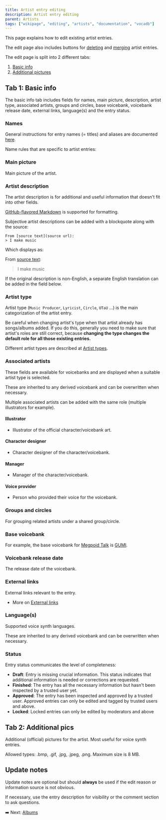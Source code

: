 ---
title: Artist entry editing
description: Artist entry editing
parent: Artists
tags: ["wikipage", "editing", "artists", "documentation", "vocadb"]
---


<Navigation />

This page explains how to edit existing artist entries.

The edit page also includes buttons for [deleting](/docs/content-removal-guidelines) and [merging](/docs/merging-entries) artist entries.

The edit page is split into 2 different tabs:

1) [Basic info](/docs/artist-entry-editing#tab-1-basic-info)
2) [Additional pictures](/docs/artist-entry-editing#tab-2-additional-pictures)

## Tab 1: Basic info

The basic info tab includes fields for names, main picture, description, artist type, associated artists, groups and circles, base voicebank, voicebank release date, external links, language(s) and the entry status.

### Names

General instructions for entry names (= titles) and aliases are documented [here](/docs/entry-names-and-aliases).

Name rules that are specific to artist entries:

<RuleEmbed ruleId={76} />
<RuleEmbed ruleId={77} />
<RuleEmbed ruleId={78} />
<RuleEmbed ruleId={65} />
<RuleEmbed ruleId={88} />
<RuleEmbed ruleId={83} />
<RuleEmbed ruleId={80} />

### Main picture

Main picture of the artist. 

<RuleEmbed ruleId={84} />
<RuleEmbed ruleId={90} />
<RuleEmbed ruleId={165} />

### Artist description

The artist description is for additional and useful information that doesn't fit into other fields.

[GitHub-flavored Markdown](https://docs.github.com/en/get-started/writing-on-github/getting-started-with-writing-and-formatting-on-github/basic-writing-and-formatting-syntax) is supported for formatting.

<RuleEmbed ruleId={71} />
<RuleEmbed ruleId={23} />

Subjective artist descriptions can be added with a blockquote along with the source:

```
From [source text](source url):
> I make music
```

Which displays as:

From [source text](https://example.com/):
> I make music

If the original description is non-English, a separate English translation can be added in the field below.

<RuleEmbed ruleId={82} />

### Artist type

Artist type (`Music Producer`, `Lyricist`, `Circle`, `UTaU` ...) is the main categorization of the artist entry.

<RuleEmbed ruleId={81} />

Be careful when changing artist's type when that artist already has songs/albums added. If you do this, generally you need to make sure that artist's roles are still correct, because **changing the type changes the default role for all those existing entries.**

Different artist types are described at [Artist types](/docs/artist-types).

### Associated artists

These fields are available for voicebanks and are displayed when a suitable artist type is selected.

These are inherited to any derived voicebank and can be overwritten when necessary.

Multiple associated artists can be added with the same role (multiple illustrators for example).

#### Illustrator

- Illustrator of the official character/voicebank art.

#### Character designer

- Character designer of the character/voicebank. 

<RuleEmbed ruleId={85} />

#### Manager

- Manager of the character/voicebank.

#### Voice provider

- Person who provided their voice for the voicebank.

<RuleEmbed ruleId={86} />

### Groups and circles

For grouping related artists under a shared group/circle.

<RuleEmbed ruleId={87} />
<RuleEmbed ruleId={82} />
<RuleEmbed ruleId={83} />

### Base voicebank

<RuleEmbed ruleId={91} />

For example, the base voicebank for [Megpoid Talk](https://vocadb.net/Ar/21629) is [GUMI](https://vocadb.net/Ar/3).

### Voicebank release date

The release date of the voicebank.

<RuleEmbed ruleId={92} />

### External links

External links relevant to the entry. 

<RuleEmbed ruleId={20} />
<RuleEmbed ruleId={17} />
<RuleEmbed ruleId={16} />
<RuleEmbed ruleId={19} />
<RuleEmbed ruleId={75} />

- More on [External links](/docs/external-links)

### Language(s)

Supported voice synth languages.

<RuleEmbed ruleId={89} />

These are inherited to any derived voicebank and can be overwritten when necessary.

### Status

Entry status communicates the level of completeness:

- **Draft**: Entry is missing crucial information. This status indicates that additional information is needed or corrections are requested.
- **Finished**: The entry has all the necessary information but hasn't been inspected by a trusted user yet.
- **Approved**: The entry has been inspected and approved by a trusted user. Approved entries can only be edited and tagged by trusted users and above.
- **Locked**: Locked entries can only be edited by moderators and above

## Tab 2: Additional pics

Additional (official) pictures for the artist. Most useful for voice synth entries.

Allowed types: .bmp, .gif, .jpg, .jpeg, .png. Maximum size is 8 MB.

## Update notes

Update notes are optional but should **always** be used if the edit reason or information source is not obvious.

If necessary, use the entry description for visibility or the comment section to ask questions.

<RuleEmbed ruleId={1} />

➡️ Next: [Albums](/docs/albums)